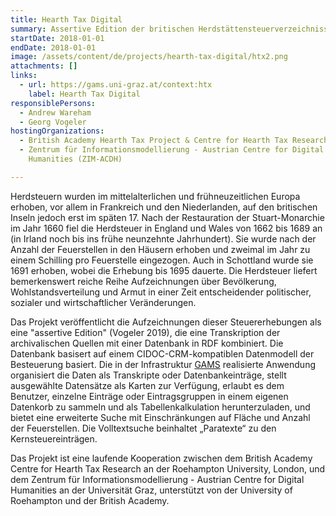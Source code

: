 ```yaml
---
title: Hearth Tax Digital
summary: Assertive Edition der britischen Herdstättensteuerverzeichnisse (1662-1689)
startDate: 2018-01-01
endDate: 2018-01-01
image: /assets/content/de/projects/hearth-tax-digital/htx2.png
attachments: []
links:
  - url: https://gams.uni-graz.at/context:htx
    label: Hearth Tax Digital
responsiblePersons:
  - Andrew Wareham
  - Georg Vogeler
hostingOrganizations:
  - British Academy Hearth Tax Project & Centre for Hearth Tax Research
  - Zentrum für Informationsmodellierung - Austrian Centre for Digital
    Humanities (ZIM-ACDH)

---
```

Herdsteuern wurden im mittelalterlichen und frühneuzeitlichen Europa erhoben, vor allem in Frankreich und den Niederlanden, auf den britischen Inseln jedoch erst im späten 17. Nach der Restauration der Stuart-Monarchie im Jahr 1660 fiel die Herdsteuer in England und Wales von 1662 bis 1689 an (in Irland noch bis ins frühe neunzehnte Jahrhundert). Sie wurde nach der Anzahl der Feuerstellen in den Häusern erhoben und zweimal im Jahr zu einem Schilling pro Feuerstelle eingezogen. Auch in Schottland wurde sie 1691 erhoben, wobei die Erhebung bis 1695 dauerte. Die Herdsteuer liefert bemerkenswert reiche Reihe Aufzeichnungen über Bevölkerung, Wohlstandsverteilung und Armut in einer Zeit entscheidender politischer, sozialer und wirtschaftlicher Veränderungen.

Das Projekt veröffentlicht die Aufzeichnungen dieser Steuererhebungen als eine "assertive Edition" (Vogeler 2019), die eine Transkription der archivalischen Quellen mit einer Datenbank in RDF kombiniert. Die Datenbank basisert auf einem CIDOC-CRM-kompatiblen Datenmodell der Besteuerung basiert. Die in der Infrastruktur [GAMS](https://gams.uni-graz.at/context:gams) realisierte Anwendung organisiert die Daten als Transkripte oder Datenbankeinträge, stellt ausgewählte Datensätze als Karten zur Verfügung, erlaubt es dem Benutzer, einzelne Einträge oder Eintragsgruppen in einem eigenen Datenkorb zu sammeln und als Tabellenkalkulation herunterzuladen, und bietet eine erweiterte Suche mit Einschränkungen auf Fläche und Anzahl der Feuerstellen. Die Volltextsuche beinhaltet „Paratexte“ zu den Kernsteuereinträgen.

Das Projekt ist eine laufende Kooperation zwischen dem British Academy Centre for Hearth Tax Research an der Roehampton University, London, und dem Zentrum für Informationsmodellierung - Austrian Centre for Digital Humanities an der Universität Graz, unterstützt von der University of Roehampton und der British Academy.
